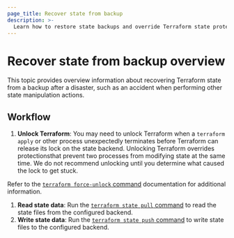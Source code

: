```yaml
---
page_title: Recover state from backup 
description: >-
  Learn how to restore state backups and override Terraform state protections to fix state errors with the Terraform CLI.
---
```


# Recover state from backup overview

This topic provides overview information about recovering Terraform state from a backup after a disaster, such as an accident when performing
other state manipulation actions.

## Workflow

1. **Unlock Terraform**: You may need to unlock Terraform when a `terraform apply` or other process unexpectedly terminates before Terraform can release its lock on the state backend. Unlocking Terraform overrides protectionsthat prevent two processes from modifying state at the same time. We do not recommend unlocking until you determine what caused the lock to get stuck. 

  Refer to the [`terraform force-unlock` command](/terraform/cli/commands/force-unlock) documentation for additional information.  
  
1. **Read state data**: Run the [`terraform state pull` command](/terraform/cli/commands/state/pull) to read the state files from the configured backend. 
1. **Write state data**: Run the [`terraform state push` command](/terraform/cli/commands/state/push) to write state files to the configured backend.